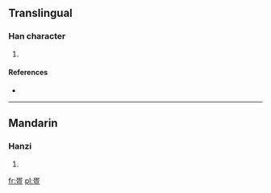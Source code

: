{{also|蜑}}
==Translingual==

===Han character===
{{Han char|rn=103|rad=疋|as=05|sn=10|four=|canj=弓卜人一 (NYOM)}}

# {{defn|Han|sort=疋05}}

====References====
* {{Han ref|kx=0767.201|dj=1177.210|hdz=42749.060|uh=758D|ud=30093}}

----

==Mandarin==

===Hanzi===
{{cmn-hanzi|pin=[[dàn]] ([[dan4]])|wg=tan<sup>4</sup>}}

# {{defn|lang=cmn|sort=疋05}}

[[fr:疍]]
[[pl:疍]]